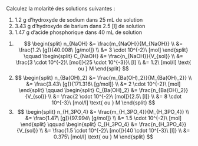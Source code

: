 ::: {.Exercise data-latex=""}

Calculez la molarité des solutions suivantes :

1. 1.2 g d’hydroxyde de sodium dans 25 mL de solution
\vspace{\stretch{1}}
2. 3.43 g d’hydroxyde de barium dans 2.5 [l] de solution
\vspace{\stretch{1}}
3. 1.47 g d’acide phosphorique dans 40 mL de solution
\vspace{\stretch{1}}

:::

::: {.Answer data-latex=""}

1. $$
\begin{split}
  n_{NaOH} &= \frac{m_{NaOH}}{M_{NaOH}} \\
  &= \frac{1.2\ [g]}{40.008\ [g/mol]} \\
  &= 3 \cdot 10^{-2}\ [mol]
\end{split}
\qquad
\begin{split}
  C_{NaOH} &= \frac{n_{NaOH}}{V_{sol}} \\
  &= \frac{3 \cdot 10^{-2}\ [mol]}{25 \cdot 10^{-3}}\ [l] \\
  &= 1.2\ [mol/l] \text{ ou } M
\end{split}
$$
2. $$
\begin{split}
  n_{Ba(OH)_2} &= \frac{m_{Ba(OH)_2}}{M_{Ba(OH)_2}} \\
  &= \frac{3.43\ [g]}{171.316\ [g/mol]} \\
  &= 2 \cdot 10^{-2}\ [mol]
\end{split}
\qquad
\begin{split}
  C_{Ba(OH)_2} &= \frac{n_{Ba(OH)_2}}{V_{sol}} \\
  &= \frac{2 \cdot 10^{-2}\ [mol]}{2.5\ [l]} \\
  &= 8 \cdot 10^{-3}\ [mol/l] \text{ ou } M
\end{split}
$$
3. $$
\begin{split}
  n_{H_3PO_4} &= \frac{m_{H_3PO_4}}{M_{H_3PO_4}} \\
  &= \frac{1.47\ [g]}{97.994\ [g/mol]} \\
  &= 1.5 \cdot 10^{-2}\ [mol]
\end{split}
\qquad
\begin{split}
  C_{H_3PO_4} &= \frac{n_{H_3PO_4}}{V_{sol}} \\
  &= \frac{1.5 \cdot 10^{-2}\ [mol]}{40 \cdot 10^{-3}\ [l]} \\
  &= 0.375\ [mol/l] \text{ ou } M
\end{split}
$$

:::
